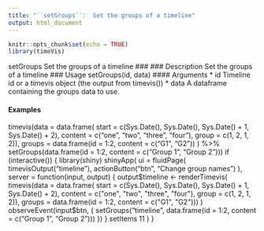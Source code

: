 ```yaml
---
title: "``setGroups``:  Set the groups of a timeline"
output: html_document
---
```


```r
knitr::opts_chunk$set(echo = TRUE)
library(timeVis)
```

setGroups Set the groups of a timeline
### ### Description
Set the groups of a timeline
### Usage
setGroups(id, data)
#### Arguments 
* id Timeline id or a timevis object (the output from timevis())
* data A dataframe containing the groups data to use.

#### Examples
timevis(data = data.frame(
start = c(Sys.Date(), Sys.Date(), Sys.Date() + 1, Sys.Date() + 2),
content = c("one", "two", "three", "four"),
group = c(1, 2, 1, 2)),
groups = data.frame(id = 1:2, content = c("G1", "G2"))
) %>%
setGroups(data.frame(id = 1:2, content = c("Group 1", "Group 2")))
if (interactive()) {
library(shiny)
shinyApp(
ui = fluidPage(
timevisOutput("timeline"),
actionButton("btn", "Change group names")
),
server = function(input, output) {
output$timeline <- renderTimevis(
timevis(data = data.frame(
start = c(Sys.Date(), Sys.Date(), Sys.Date() + 1, Sys.Date() + 2),
content = c("one", "two", "three", "four"),
group = c(1, 2, 1, 2)),
groups = data.frame(id = 1:2, content = c("G1", "G2")))
)
observeEvent(input$btn, {
setGroups("timeline",
data.frame(id = 1:2, content = c("Group 1", "Group 2")))
})
}
setItems 11
)
}
